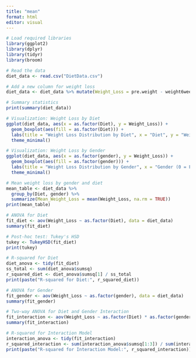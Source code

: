 ```yaml
---
title: "mean"
format: html
editor: visual
---
```


```r
# Load required libraries
library(ggplot2)
library(dplyr)
library(tidyr)
library(broom)

# Read the data
diet_data <- read.csv("DietData.csv")

# Add a new column for weight loss
diet_data <- diet_data %>% mutate(Weight_Loss = pre.weight - weight6weeks)

# Summary statistics
print(summary(diet_data))

# Visualization: Weight Loss by Diet
ggplot(diet_data, aes(x = as.factor(Diet), y = Weight_Loss)) +
  geom_boxplot(aes(fill = as.factor(Diet))) +
  labs(title = "Weight Loss Distribution by Diet", x = "Diet", y = "Weight Loss (kg)") +
  theme_minimal()

# Visualization: Weight Loss by Gender
ggplot(diet_data, aes(x = as.factor(gender), y = Weight_Loss)) +
  geom_boxplot(aes(fill = as.factor(gender))) +
  labs(title = "Weight Loss Distribution by Gender", x = "Gender (0 = Female, 1 = Male)", y = "Weight Loss (kg)") +
  theme_minimal()

# Mean weight loss by gender and diet
mean_table <- diet_data %>%
  group_by(Diet, gender) %>%
  summarize(Mean_Weight_Loss = mean(Weight_Loss, na.rm = TRUE))
print(mean_table)

# ANOVA for Diet
fit_diet <- aov(Weight_Loss ~ as.factor(Diet), data = diet_data)
summary(fit_diet)

# Post-hoc test: Tukey's HSD
tukey <- TukeyHSD(fit_diet)
print(tukey)

# R-squared for Diet
diet_anova <- tidy(fit_diet)
ss_total <- sum(diet_anova$sumsq)
r_squared_diet <- diet_anova$sumsq[1] / ss_total
print(paste("R-squared for Diet:", r_squared_diet))

# ANOVA for Gender
fit_gender <- aov(Weight_Loss ~ as.factor(gender), data = diet_data)
summary(fit_gender)

# Two-way ANOVA for Diet and Gender Interaction
fit_interaction <- aov(Weight_Loss ~ as.factor(Diet) * as.factor(gender), data = diet_data)
summary(fit_interaction)

# R-squared for Interaction Model
interaction_anova <- tidy(fit_interaction)
r_squared_interaction <- sum(interaction_anova$sumsq[1:3]) / sum(interaction_anova$sumsq)
print(paste("R-squared for Interaction Model:", r_squared_interaction))

```
